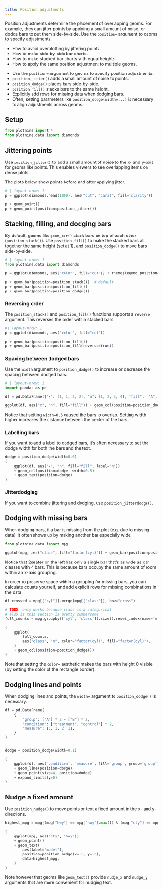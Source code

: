 ```yaml
---
title: Position adjustments
---
```


Position adjustments determine the placement of overlapping geoms. For example, they can jitter points by applying a small amount of noise, or dodge bars to put them side-by-side.
Use the `position=` argument to geoms to specify adjustments.

:::{.callout-tip title="You will learn"}
* How to avoid overplotting by jittering points.
* How to make side-by-side bar charts.
* How to make stacked bar charts with equal heights.
* How to apply the same position adjustment to multiple geoms.
:::

:::{.callout-note title="Key points" collapse="true"}
* Use the `position=` argument to geoms to specify position adjustments.
* `position_jitter()` adds a small amount of noise to points.
* `position_dodge()` places bars side-by-side.
* `position_fill()` stacks bars to the same height.
* Explicitly add rows for missing data when dodging bars.
* Often, setting parameters like `position_dodge(width=...)` is necessary to align adjustments across geoms.
:::


## Setup

```python
from plotnine import *
from plotnine.data import diamonds
```

## Jittering points

Use `position_jitter()` to add a small amount of noise to the x- and y-axis for geoms like points. This enables viewers to see overlapping items on dense plots.

The plots below show points before and after applying jitter.

```python
# | layout-nrow: 1
p = ggplot(diamonds.head(1000), aes("cut", "carat", fill="clarity"))

p + geom_point()
p + geom_point(position=position_jitter())
```

## Stacking, filling, and dodging bars

By default, geoms like `geom_bar()` stack bars on top of each other (`position_stack()`). Use `position_fill()` to make the stacked bars all together the same height (set at 1), and `position_dodge()` to move bars side-by-side.

```python
# | layout-nrow: 1
from plotnine.data import diamonds

p = ggplot(diamonds, aes("color", fill="cut")) + theme(legend_position="none")

p + geom_bar(position=position_stack())  # default
p + geom_bar(position=position_fill())
p + geom_bar(position=position_dodge())
```

### Reversing order

The `position_stack()` and `position_fill()` functions supports a `reverse` argument. This reverses the order within stacked bars.

```python
#| layout-nrow: 1
p = ggplot(diamonds, aes("color", fill="cut"))

p + geom_bar(position=position_fill())
p + geom_bar(position=position_fill(reverse=True))
```

### Spacing between dodged bars

Use the `width` argument to `position_dodge()` to increase or decrease the spacing between dodged bars.

```python
# | layout-nrow: 1
import pandas as pd

df = pd.DataFrame({"x": [1, 1, 2, 2], "n": [1, 2, 3, 4], "fill": ["A", "B"] * 2})

ggplot(df, aes("x", "n", fill="fill")) + geom_col(position=position_dodge(width=0.5))
```

Notice that setting `width=0.5` caused the bars to overlap. Setting width higher increases the distance between the center of the bars.

### Labelling bars

If you want to add a label to dodged bars, it's often necessary to set the dodge width for both the bars and the text.

```python
dodge = position_dodge(width=0.6)
(
    ggplot(df, aes("x", "n", fill="fill", label="n"))
    + geom_col(position=dodge, width=0.5)
    + geom_text(position=dodge)
)
```

### Jitterdodging

If you want to combine jittering and dodging, use `position_jitterdodge()`. 

## Dodging with missing bars

When dodging bars, if a bar is missing from the plot (e.g. due to missing data), it often shows up by making another bar especially wide.

```python
from plotnine.data import mpg

ggplot(mpg, aes("class", fill="factor(cyl)")) + geom_bar(position=position_dodge())
```

Notice that 2seater on the left has only a single bar that's as wide as car classes with 4 bars. This is because bars occupy the same amount of room within an x-axis grouping.

In order to preserve space within a grouping for missing bars, you can calculate counts yourself, and add explicit rows for missing combinations in the data.

```python
df_crossed = mpg[["cyl"]].merge(mpg[["class"]], how="cross")

# TODO: only works because class is a categorical
# also is this section is pretty cumbersome
full_counts = mpg.groupby(["cyl", "class"]).size().reset_index(name="n")

(
    ggplot(
        full_counts,
        aes("class", "n", color="factor(cyl)", fill="factor(cyl)"),
    )
    + geom_col(position=position_dodge())
)
```

Note that setting the `color=` aesthetic makes the bars with height 0 visible (by setting the color of the rectangle border).

## Dodging lines and points

When dodging lines and points, the `width=` argument to `position_dodge()` is necessary.




```python
df = pd.DataFrame(
    {
        "group": ["A"] * 2 + ["B"] * 2,
        "condition": ["treatment", "control"] * 2,
        "measure": [3, 1, 2, 1],
    }
)


dodge = position_dodge(width=0.1)

(
    ggplot(df, aes("condition", "measure", fill="group", group="group"))
    + geom_line(position=dodge)
    + geom_point(size=4, position=dodge)
    + expand_limits(y=0)
)
```

## Nudge a fixed amount

Use `position_nudge()` to move points or text a fixed amount in the x- and y-directions.


```python
highest_mpg = mpg[(mpg["hwy"] == mpg["hwy"].max()) & (mpg["cty"] == mpg["cty"].max())]

(
    ggplot(mpg, aes("cty", "hwy"))
    + geom_point()
    + geom_text(
        aes(label="model"),
        position=position_nudge(x=-1, y=-2),
        data=highest_mpg,
    )
)
```

Note however that geoms like `geom_text()` provide `nudge_x` and `nudge_y` arguments that are more convenient for nudging text.